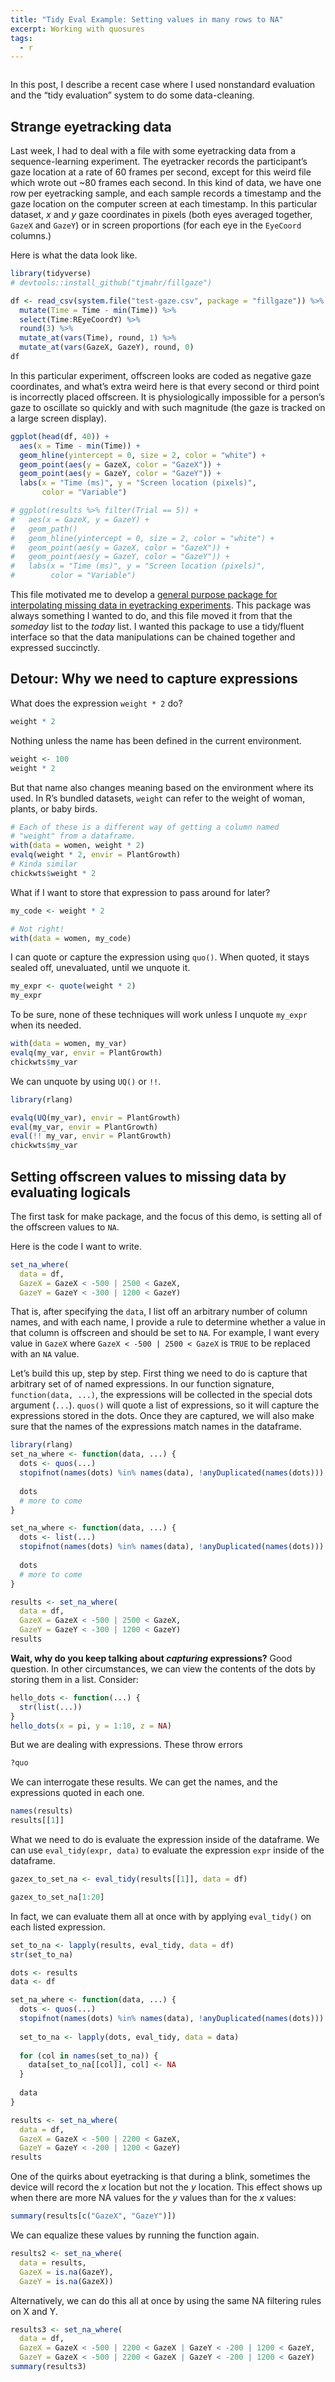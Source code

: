 ```yaml
---
title: "Tidy Eval Example: Setting values in many rows to NA"
excerpt: Working with quosures
tags:
  - r
---
```


```r

```

In this post, I describe a recent case where I used nonstandard evaluation and
the "tidy evaluation" system to do some data-cleaning.

## Strange eyetracking data

Last week, I had to deal with a file with some eyetracking data from a
sequence-learning experiment. The eyetracker records the participant's gaze
location at a rate of 60 frames per second, except for this weird file which
wrote out ~80 frames each second. In this kind of data, we have one row per
eyetracking sample, and each sample records a timestamp and the gaze location on
the computer screen at each timestamp. In this particular dataset, _x_ and _y_
gaze coordinates in pixels (both eyes averaged together, `GazeX` and `GazeY`) or
in screen proportions (for each eye in the `EyeCoord` columns.)

Here is what the data look like.

```r
library(tidyverse)
# devtools::install_github("tjmahr/fillgaze")

df <- read_csv(system.file("test-gaze.csv", package = "fillgaze")) %>% 
  mutate(Time = Time - min(Time)) %>% 
  select(Time:REyeCoordY) %>% 
  round(3) %>% 
  mutate_at(vars(Time), round, 1) %>% 
  mutate_at(vars(GazeX, GazeY), round, 0)
df
```

In this particular experiment, offscreen looks are coded as negative gaze
coordinates, and what's extra weird here is that every second or third point is
incorrectly placed offscreen. It is physiologically impossible for a person's
gaze to oscillate so quickly and with such magnitude (the gaze is tracked on a
large screen display).

```r
ggplot(head(df, 40)) + 
  aes(x = Time - min(Time)) + 
  geom_hline(yintercept = 0, size = 2, color = "white") + 
  geom_point(aes(y = GazeX, color = "GazeX")) +
  geom_point(aes(y = GazeY, color = "GazeY")) + 
  labs(x = "Time (ms)", y = "Screen location (pixels)", 
       color = "Variable")

# ggplot(results %>% filter(Trial == 5)) + 
#   aes(x = GazeX, y = GazeY) + 
#   geom_path()
#   geom_hline(yintercept = 0, size = 2, color = "white") + 
#   geom_point(aes(y = GazeX, color = "GazeX")) +
#   geom_point(aes(y = GazeY, color = "GazeY")) + 
#   labs(x = "Time (ms)", y = "Screen location (pixels)", 
#        color = "Variable")
```

This file motivated me to develop a [general purpose package for interpolating
missing data in eyetracking experiments](https://github.com/tjmahr/fillgaze).
This package was always something I wanted to do, and this file moved it from
that the _someday_ list to the _today_ list. I wanted this package to use a
tidy/fluent interface so that the data manipulations can be chained together and
expressed succinctly.

## Detour: Why we need to capture expressions

What does the expression `weight * 2` do? 

```r
weight * 2
```

Nothing unless the name has been defined in the current environment.

```r
weight <- 100
weight * 2
```

But that name also changes meaning based on the environment where its used. In
R's bundled datasets, `weight` can refer to the weight of woman, plants, or baby
birds.


```r
# Each of these is a different way of getting a column named 
# "weight" from a dataframe.
with(data = women, weight * 2)
evalq(weight * 2, envir = PlantGrowth)
# Kinda similar
chickwts$weight * 2
```

What if I want to store that expression to pass around for later?

```r
my_code <- weight * 2

# Not right!
with(data = women, my_code)
```

I can quote or capture the expression using `quo()`. When quoted, it stays sealed off,
unevaluated, until we unquote it.

```r
my_expr <- quote(weight * 2)
my_expr
```

To be sure, none of these techniques will work unless I unquote `my_expr` when
its needed.

```r
with(data = women, my_var)
evalq(my_var, envir = PlantGrowth)
chickwts$my_var
```

We can unquote by using `UQ()` or `!!`.

```r
library(rlang)

evalq(UQ(my_var), envir = PlantGrowth)
eval(my_var, envir = PlantGrowth)
eval(!! my_var, envir = PlantGrowth)
chickwts$my_var

```



## Setting offscreen values to missing data by evaluating logicals

The first task for make package, and the focus of this demo, is setting all of
the offscreen values to `NA`.

Here is the code I want to write.

```r
set_na_where(
  data = df,
  GazeX = GazeX < -500 | 2500 < GazeX,
  GazeY = GazeY < -300 | 1200 < GazeY)
```

That is, after specifying the `data`, I list off an arbitrary number of column
names, and with each name, I provide a rule to determine whether a value in that
column is offscreen and should be set to `NA`. For example, I want every value in
`GazeX` where `GazeX < -500 | 2500 < GazeX` is `TRUE` to be replaced with an
`NA` value.

Let's build this up, step by step. First thing we need to do is capture that
arbitrary set of of named expressions. In our function signature,
`function(data, ...)`, the expressions will be collected in the special dots
argument (`...`). `quos()` will quote a list of
expressions, so it will capture the expressions stored in the dots. Once they
are captured, we will also make sure that the names of the expressions match
names in the dataframe.

```r
library(rlang)
set_na_where <- function(data, ...) {
  dots <- quos(...)
  stopifnot(names(dots) %in% names(data), !anyDuplicated(names(dots)))
  
  dots
  # more to come
}

set_na_where <- function(data, ...) {
  dots <- list(...)
  stopifnot(names(dots) %in% names(data), !anyDuplicated(names(dots)))
  
  dots
  # more to come
}

results <- set_na_where(
  data = df,
  GazeX = GazeX < -500 | 2500 < GazeX, 
  GazeY = GazeY < -300 | 1200 < GazeY)
results
```

**Wait, why do you keep talking about _capturing_ expressions?** Good question.
In other circumstances, we can view the contents of the dots by storing them in
a list. Consider:

```r
hello_dots <- function(...) {
  str(list(...))
}
hello_dots(x = pi, y = 1:10, z = NA)
```

But we are dealing with expressions. These throw errors

```r
?quo
```


We can interrogate these results. We can get the names, and the expressions
quoted in each one.

```r
names(results)
results[[1]]
```

What we need to do is evaluate the expression inside of the dataframe. We can use `eval_tidy(expr, data)` to evaluate the expression `expr` inside of the dataframe.

```r
gazex_to_set_na <- eval_tidy(results[[1]], data = df)

gazex_to_set_na[1:20]
```

In fact, we can evaluate them all at once with by applying `eval_tidy()` on each listed expression.

```r
set_to_na <- lapply(results, eval_tidy, data = df)
str(set_to_na)
```


```r
dots <- results
data <- df

set_na_where <- function(data, ...) {
  dots <- quos(...)
  stopifnot(names(dots) %in% names(data), !anyDuplicated(names(dots)))
  
  set_to_na <- lapply(dots, eval_tidy, data = data)
  
  for (col in names(set_to_na)) {
    data[set_to_na[[col]], col] <- NA
  }
  
  data
}

results <- set_na_where(
  data = df,
  GazeX = GazeX < -500 | 2200 < GazeX, 
  GazeY = GazeY < -200 | 1200 < GazeY)
results

```

One of the quirks about eyetracking is that during a blink, sometimes the device
will record the _x_ location but not the _y_ location. This effect shows up when
there are more NA values for the _y_ values than for the _x_ values: 

```r
summary(results[c("GazeX", "GazeY")])
```

We can equalize these values by running the function again.

```r
results2 <- set_na_where(
  data = results,
  GazeX = is.na(GazeY), 
  GazeY = is.na(GazeX))
```

Alternatively, we can do this all at once by using the same NA filtering rules on X and Y.

```r
results3 <- set_na_where(
  data = df,
  GazeX = GazeX < -500 | 2200 < GazeX | GazeY < -200 | 1200 < GazeY, 
  GazeY = GazeX < -500 | 2200 < GazeX | GazeY < -200 | 1200 < GazeY)
summary(results3)
```




